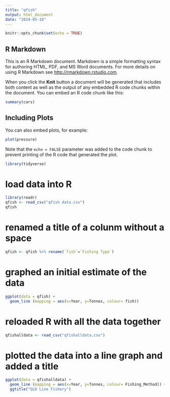 ```yaml
---
title: "qfish"
output: html_document
date: "2024-05-18"
---
```


```r
knitr::opts_chunk$set(echo = TRUE)
```

## R Markdown

This is an R Markdown document. Markdown is a simple formatting syntax for authoring HTML, PDF, and MS Word documents. For more details on using R Markdown see <http://rmarkdown.rstudio.com>.

When you click the **Knit** button a document will be generated that includes both content as well as the output of any embedded R code chunks within the document. You can embed an R code chunk like this:

```r
summary(cars)
```

## Including Plots

You can also embed plots, for example:

```r
plot(pressure)
```

Note that the `echo = FALSE` parameter was added to the code chunk to prevent printing of the R code that generated the plot.

```r
library(tidyverse)
```
# load data into R
```r
library(readr)
qfish <- read_csv("qfish data.csv")
qfish
```

# renamed a title of a colunm without a space
```r
qfish <- qfish %>% rename(`fish`=`Fishing Type`)
```

# graphed an initial estimate of the data 
```r
ggplot(data = qfish) + 
  geom_line (mapping = aes(x=Year, y=Tonnes, colour= fish))

```

# reloaded R with all the data together 
```r
qfishalldata <- read_csv("qfishalldata.csv")
```

# plotted the data into a line graph and added a title 
```r
ggplot(data = qfishalldata) + 
  geom_line (mapping = aes(x=Year, y=Tonnes, colour= Fishing_Method)) + 
  ggtitle("QLD Line Fishery")
 
```

